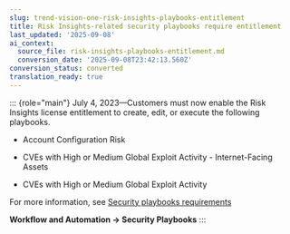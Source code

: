 ```yaml
---
slug: trend-vision-one-risk-insights-playbooks-entitlement
title: Risk Insights-related security playbooks require entitlement
last_updated: '2025-09-08'
ai_context:
  source_file: risk-insights-playbooks-entitlement.md
  conversion_date: '2025-09-08T23:42:13.560Z'
conversion_status: converted
translation_ready: true
---
```


::: {role="main"}
July 4, 2023—Customers must now enable the Risk Insights license entitlement to create, edit, or execute the following playbooks.

- Account Configuration Risk

- CVEs with High or Medium Global Exploit Activity - Internet-Facing Assets

- CVEs with High or Medium Global Exploit Activity

For more information, see [Security playbooks requirements](security-playbooks-requirements.mdx)

**Workflow and Automation → Security Playbooks**
:::
